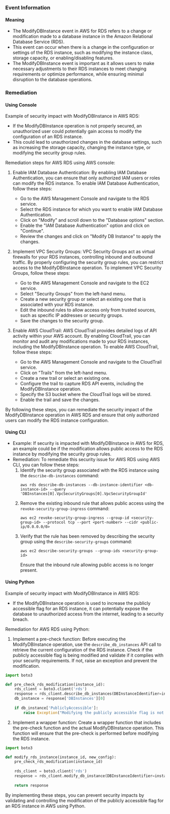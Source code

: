 
### Event Information

#### Meaning

- The ModifyDBInstance event in AWS for RDS refers to a change or modification made to a database instance in the Amazon Relational Database Service (RDS).
- This event can occur when there is a change in the configuration or settings of the RDS instance, such as modifying the instance class, storage capacity, or enabling/disabling features.
- The ModifyDBInstance event is important as it allows users to make necessary adjustments to their RDS instances to meet changing requirements or optimize performance, while ensuring minimal disruption to the database operations.

### Remediation

#### Using Console

Example of security impact with ModifyDBInstance in AWS RDS:
- If the ModifyDBInstance operation is not properly secured, an unauthorized user could potentially gain access to modify the configuration of an RDS instance.
- This could lead to unauthorized changes in the database settings, such as increasing the storage capacity, changing the instance type, or modifying the security group rules.

Remediation steps for AWS RDS using AWS console:
1. Enable IAM Database Authentication: By enabling IAM Database Authentication, you can ensure that only authorized IAM users or roles can modify the RDS instance. To enable IAM Database Authentication, follow these steps:
   - Go to the AWS Management Console and navigate to the RDS service.
   - Select the RDS instance for which you want to enable IAM Database Authentication.
   - Click on "Modify" and scroll down to the "Database options" section.
   - Enable the "IAM Database Authentication" option and click on "Continue".
   - Review the changes and click on "Modify DB Instance" to apply the changes.

2. Implement VPC Security Groups: VPC Security Groups act as virtual firewalls for your RDS instances, controlling inbound and outbound traffic. By properly configuring the security group rules, you can restrict access to the ModifyDBInstance operation. To implement VPC Security Groups, follow these steps:
   - Go to the AWS Management Console and navigate to the EC2 service.
   - Select "Security Groups" from the left-hand menu.
   - Create a new security group or select an existing one that is associated with your RDS instance.
   - Edit the inbound rules to allow access only from trusted sources, such as specific IP addresses or security groups.
   - Save the changes to the security group.

3. Enable AWS CloudTrail: AWS CloudTrail provides detailed logs of API activity within your AWS account. By enabling CloudTrail, you can monitor and audit any modifications made to your RDS instances, including the ModifyDBInstance operation. To enable AWS CloudTrail, follow these steps:
   - Go to the AWS Management Console and navigate to the CloudTrail service.
   - Click on "Trails" from the left-hand menu.
   - Create a new trail or select an existing one.
   - Configure the trail to capture RDS API events, including the ModifyDBInstance operation.
   - Specify the S3 bucket where the CloudTrail logs will be stored.
   - Enable the trail and save the changes.

By following these steps, you can remediate the security impact of the ModifyDBInstance operation in AWS RDS and ensure that only authorized users can modify the RDS instance configuration.

#### Using CLI

- Example: If security is impacted with ModifyDBInstance in AWS for RDS, an example could be if the modification allows public access to the RDS instance by modifying the security group rules.
- Remediation: To remediate this security issue for AWS RDS using AWS CLI, you can follow these steps:
  1. Identify the security group associated with the RDS instance using the `describe-db-instances` command:
     ```
     aws rds describe-db-instances --db-instance-identifier <db-instance-id> --query 'DBInstances[0].VpcSecurityGroups[0].VpcSecurityGroupId'
     ```
  2. Remove the existing inbound rule that allows public access using the `revoke-security-group-ingress` command:
     ```
     aws ec2 revoke-security-group-ingress --group-id <security-group-id> --protocol tcp --port <port-number> --cidr <public-ip/0.0.0.0/0>
     ```
  3. Verify that the rule has been removed by describing the security group using the `describe-security-groups` command:
     ```
     aws ec2 describe-security-groups --group-ids <security-group-id>
     ```
     Ensure that the inbound rule allowing public access is no longer present.

#### Using Python

Example of security impact with ModifyDBInstance in AWS RDS:
- If the ModifyDBInstance operation is used to increase the publicly accessible flag for an RDS instance, it can potentially expose the database to unauthorized access from the internet, leading to a security breach.

Remediation for AWS RDS using Python:
1. Implement a pre-check function: Before executing the ModifyDBInstance operation, use the `describe_db_instances` API call to retrieve the current configuration of the RDS instance. Check if the publicly accessible flag is being modified and validate if it complies with your security requirements. If not, raise an exception and prevent the modification.

```python
import boto3

def pre_check_rds_modification(instance_id):
    rds_client = boto3.client('rds')
    response = rds_client.describe_db_instances(DBInstanceIdentifier=instance_id)
    db_instance = response['DBInstances'][0]
    
    if db_instance['PubliclyAccessible']:
        raise Exception("Modifying the publicly accessible flag is not allowed.")
```

2. Implement a wrapper function: Create a wrapper function that includes the pre-check function and the actual ModifyDBInstance operation. This function will ensure that the pre-check is performed before modifying the RDS instance.

```python
import boto3

def modify_rds_instance(instance_id, new_config):
    pre_check_rds_modification(instance_id)
    
    rds_client = boto3.client('rds')
    response = rds_client.modify_db_instance(DBInstanceIdentifier=instance_id, **new_config)
    
    return response
```

By implementing these steps, you can prevent security impacts by validating and controlling the modification of the publicly accessible flag for an RDS instance in AWS using Python.

